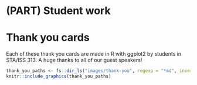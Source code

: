 # (PART) Student work {.unnumbered}

# Thank you cards

Each of these thank you cards are made in R with ggplot2 by students in STA/ISS 313.
A huge thanks to all of our guest speakers!

```r
thank_you_paths <- fs::dir_ls("images/thank-you", regexp = "*md", invert = TRUE)
knitr::include_graphics(thank_you_paths)
```
